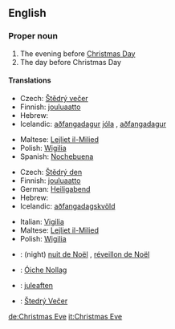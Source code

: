 ==English==

===Proper noun===
{{en-proper noun}}
# The evening before [[Christmas Day]]
# The day before Christmas Day

====Translations====
{{top|evening before Christmas Day}}
*Czech: [[Štědrý večer]] {{m}}
*Finnish: [[jouluaatto]]
*Hebrew: {{he-translation|ערב חג המולד|érev khág hamolád}} {{m}}
*Icelandic: [[aðfangadagur]] [[jól]]a {{m}}, [[aðfangadagur]] {{m}}
{{mid}}
*Maltese: [[Lejliet il-Milied]]
*Polish: [[Wigilia]] {{f}}
*Spanish: [[Nochebuena]] {{f}}
{{bottom}}

{{top|day before Christmas Day}}
*Czech: [[Štědrý den]] {{m}}
*Finnish: [[jouluaatto]]
*German: [[Heiligabend]] {{m}}
*Hebrew: {{he-translation|ערב חג המולד|érev khág hamolád}} {{m}}
*Icelandic: [[aðfangadagskvöld]] {{n}}
{{mid}}
*Italian: [[Vigilia]] {{f}}
*Maltese: [[Lejliet il-Milied]]
*Polish: [[Wigilia]] {{f}}
{{bottom}}

{{checktrans}}

*{{ttbc|French}}: (night) [[nuit de Noël]] {{f}}, [[réveillon de Noël]] {{m}}
*{{ttbc|Irish}}: [[Óiche Nollag]]
*{{ttbc|Norwegian}}: [[juleaften]] {{m}}
*{{ttbc|Slovak}}: [[Štedrý Večer]] {{m}}


[[de:Christmas Eve]]
[[it:Christmas Eve]]